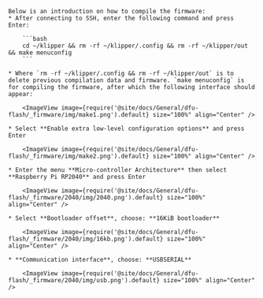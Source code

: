 

    Below is an introduction on how to compile the firmware:
    * After connecting to SSH, enter the following command and press Enter:

        ```bash
        cd ~/klipper && rm -rf ~/klipper/.config && rm -rf ~/klipper/out && make menuconfig
        ```

    * Where `rm -rf ~/klipper/.config && rm -rf ~/klipper/out` is to delete previous compilation data and firmware. `make menuconfig` is for compiling the firmware, after which the following interface should appear:

        <ImageView image={require('@site/docs/General/dfu-flash/_firmware/img/make1.png').default} size="100%" align="Center" />

    * Select **Enable extra low-level configuration options** and press Enter

        <ImageView image={require('@site/docs/General/dfu-flash/_firmware/img/make2.png').default} size="100%" align="Center" />

    * Enter the menu **Micro-controller Architecture** then select **Raspberry Pi RP2040** and press Enter

        <ImageView image={require('@site/docs/General/dfu-flash/_firmware/2040/img/2040.png').default} size="100%" align="Center" />

    * Select **Bootloader offset**, choose: **16KiB bootloader**

        <ImageView image={require('@site/docs/General/dfu-flash/_firmware/2040/img/16kb.png').default} size="100%" align="Center" />

    * **Communication interface**, choose: **USBSERIAL**

        <ImageView image={require('@site/docs/General/dfu-flash/_firmware/2040/img/usb.png').default} size="100%" align="Center" />
